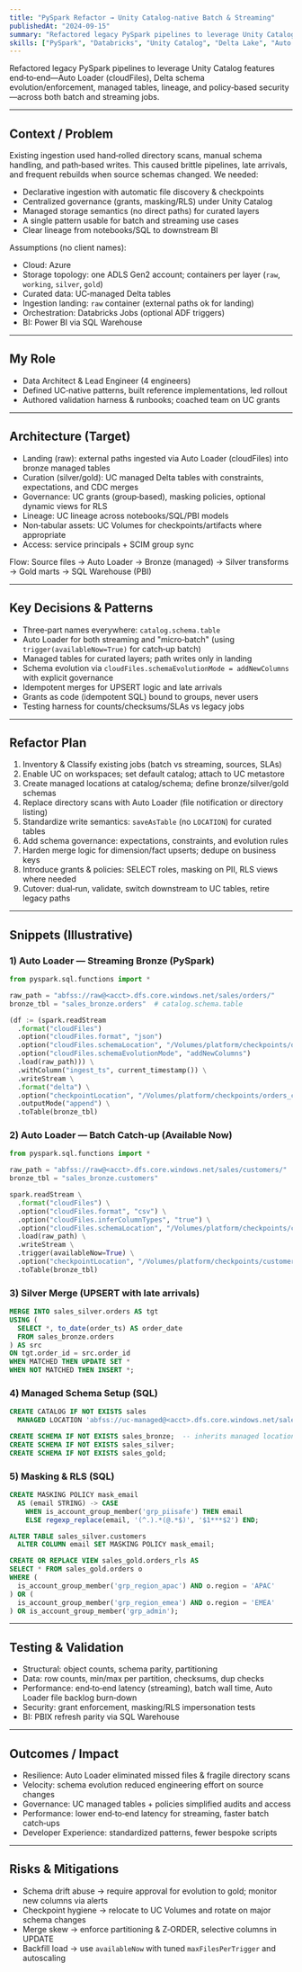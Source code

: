 ```yaml
---
title: "PySpark Refactor → Unity Catalog‑native Batch & Streaming"
publishedAt: "2024-09-15"
summary: "Refactored legacy PySpark pipelines to leverage Unity Catalog features end‑to‑end—Auto Loader (cloudFiles), Delta schema evolution/enforcement, managed tables, lineage, and policy‑based security—across both batch and streaming jobs."
skills: ["PySpark", "Databricks", "Unity Catalog", "Delta Lake", "Auto Loader", "Azure", "Data Governance", "Streaming", "Power BI", "Data Architecture"]
---
```


Refactored legacy PySpark pipelines to leverage Unity Catalog features end‑to‑end—Auto Loader (cloudFiles), Delta schema evolution/enforcement, managed tables, lineage, and policy‑based security—across both batch and streaming jobs.

---

## Context / Problem

Existing ingestion used hand‑rolled directory scans, manual schema handling, and path‑based writes. This caused brittle pipelines, late arrivals, and frequent rebuilds when source schemas changed. We needed:

* Declarative ingestion with automatic file discovery & checkpoints
* Centralized governance (grants, masking/RLS) under Unity Catalog
* Managed storage semantics (no direct paths) for curated layers
* A single pattern usable for batch and streaming use cases
* Clear lineage from notebooks/SQL to downstream BI

Assumptions (no client names):

* Cloud: Azure
* Storage topology: one ADLS Gen2 account; containers per layer (`raw`, `working`, `silver`, `gold`)
* Curated data: UC‑managed Delta tables
* Ingestion landing: `raw` container (external paths ok for landing)
* Orchestration: Databricks Jobs (optional ADF triggers)
* BI: Power BI via SQL Warehouse

---

## My Role

* Data Architect & Lead Engineer (4 engineers)
* Defined UC‑native patterns, built reference implementations, led rollout
* Authored validation harness & runbooks; coached team on UC grants

---

## Architecture (Target)

* Landing (raw): external paths ingested via Auto Loader (cloudFiles) into bronze managed tables
* Curation (silver/gold): UC managed Delta tables with constraints, expectations, and CDC merges
* Governance: UC grants (group‑based), masking policies, optional dynamic views for RLS
* Lineage: UC lineage across notebooks/SQL/PBI models
* Non‑tabular assets: UC Volumes for checkpoints/artifacts where appropriate
* Access: service principals + SCIM group sync

Flow: Source files → Auto Loader → Bronze (managed) → Silver transforms → Gold marts → SQL Warehouse (PBI)

---

## Key Decisions & Patterns

* Three‑part names everywhere: `catalog.schema.table`
* Auto Loader for both streaming and "micro‑batch" (using `trigger(availableNow=True)` for catch‑up batch)
* Managed tables for curated layers; path writes only in landing
* Schema evolution via `cloudFiles.schemaEvolutionMode = addNewColumns` with explicit governance
* Idempotent merges for UPSERT logic and late arrivals
* Grants as code (idempotent SQL) bound to groups, never users
* Testing harness for counts/checksums/SLAs vs legacy jobs

---

## Refactor Plan

1. Inventory & Classify existing jobs (batch vs streaming, sources, SLAs)
2. Enable UC on workspaces; set default catalog; attach to UC metastore
3. Create managed locations at catalog/schema; define bronze/silver/gold schemas
4. Replace directory scans with Auto Loader (file notification or directory listing)
5. Standardize write semantics: `saveAsTable` (no `LOCATION`) for curated tables
6. Add schema governance: expectations, constraints, and evolution rules
7. Harden merge logic for dimension/fact upserts; dedupe on business keys
8. Introduce grants & policies: SELECT roles, masking on PII, RLS views where needed
9. Cutover: dual‑run, validate, switch downstream to UC tables, retire legacy paths

---

## Snippets (Illustrative)

### 1) Auto Loader — Streaming Bronze (PySpark)

```python
from pyspark.sql.functions import *

raw_path = "abfss://raw@<acct>.dfs.core.windows.net/sales/orders/"
bronze_tbl = "sales_bronze.orders"  # catalog.schema.table

(df := (spark.readStream
  .format("cloudFiles")
  .option("cloudFiles.format", "json")
  .option("cloudFiles.schemaLocation", "/Volumes/platform/checkpoints/orders_schema")
  .option("cloudFiles.schemaEvolutionMode", "addNewColumns")
  .load(raw_path))) \
  .withColumn("ingest_ts", current_timestamp()) \
  .writeStream \
  .format("delta") \
  .option("checkpointLocation", "/Volumes/platform/checkpoints/orders_chkpt") \
  .outputMode("append") \
  .toTable(bronze_tbl)
```

### 2) Auto Loader — Batch Catch‑up (Available Now)

```python
from pyspark.sql.functions import *

raw_path = "abfss://raw@<acct>.dfs.core.windows.net/sales/customers/"
bronze_tbl = "sales_bronze.customers"

spark.readStream \
  .format("cloudFiles") \
  .option("cloudFiles.format", "csv") \
  .option("cloudFiles.inferColumnTypes", "true") \
  .option("cloudFiles.schemaLocation", "/Volumes/platform/checkpoints/customers_schema") \
  .load(raw_path) \
  .writeStream \
  .trigger(availableNow=True) \
  .option("checkpointLocation", "/Volumes/platform/checkpoints/customers_chkpt") \
  .toTable(bronze_tbl)
```

### 3) Silver Merge (UPSERT with late arrivals)

```sql
MERGE INTO sales_silver.orders AS tgt
USING (
  SELECT *, to_date(order_ts) AS order_date
  FROM sales_bronze.orders
) AS src
ON tgt.order_id = src.order_id
WHEN MATCHED THEN UPDATE SET *
WHEN NOT MATCHED THEN INSERT *;
```

### 4) Managed Schema Setup (SQL)

```sql
CREATE CATALOG IF NOT EXISTS sales
  MANAGED LOCATION 'abfss://uc-managed@<acct>.dfs.core.windows.net/sales';

CREATE SCHEMA IF NOT EXISTS sales_bronze;  -- inherits managed location
CREATE SCHEMA IF NOT EXISTS sales_silver;
CREATE SCHEMA IF NOT EXISTS sales_gold;
```

### 5) Masking & RLS (SQL)

```sql
CREATE MASKING POLICY mask_email
  AS (email STRING) -> CASE
    WHEN is_account_group_member('grp_piisafe') THEN email
    ELSE regexp_replace(email, '(^.).*(@.*$)', '$1***$2') END;

ALTER TABLE sales_silver.customers
  ALTER COLUMN email SET MASKING POLICY mask_email;

CREATE OR REPLACE VIEW sales_gold.orders_rls AS
SELECT * FROM sales_gold.orders o
WHERE (
  is_account_group_member('grp_region_apac') AND o.region = 'APAC'
) OR (
  is_account_group_member('grp_region_emea') AND o.region = 'EMEA'
) OR is_account_group_member('grp_admin');
```

---

## Testing & Validation

* Structural: object counts, schema parity, partitioning
* Data: row counts, min/max per partition, checksums, dup checks
* Performance: end‑to‑end latency (streaming), batch wall time, Auto Loader file backlog burn‑down
* Security: grant enforcement, masking/RLS impersonation tests
* BI: PBIX refresh parity via SQL Warehouse

---

## Outcomes / Impact

* Resilience: Auto Loader eliminated missed files & fragile directory scans
* Velocity: schema evolution reduced engineering effort on source changes
* Governance: UC managed tables + policies simplified audits and access
* Performance: lower end‑to‑end latency for streaming, faster batch catch‑ups
* Developer Experience: standardized patterns, fewer bespoke scripts

---

## Risks & Mitigations

* Schema drift abuse → require approval for evolution to gold; monitor new columns via alerts
* Checkpoint hygiene → relocate to UC Volumes and rotate on major schema changes
* Merge skew → enforce partitioning & Z‑ORDER, selective columns in UPDATE
* Backfill load → use `availableNow` with tuned `maxFilesPerTrigger` and autoscaling
